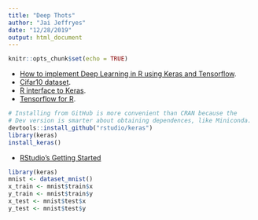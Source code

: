 ```yaml
---
title: "Deep Thots"
author: "Jai Jeffryes"
date: "12/28/2019"
output: html_document
---
```


```r
knitr::opts_chunk$set(echo = TRUE)
```

- [How to implement Deep Learning in R using Keras and Tensorflow](https://towardsdatascience.com/how-to-implement-deep-learning-in-r-using-keras-and-tensorflow-82d135ae4889).
- [Cifar10 dataset](https://www.cs.toronto.edu/~kriz/cifar.html).
- [R interface to Keras](https://keras.rstudio.com).
- [Tensorflow for R](https://tensorflow.rstudio.com).

```r
# Installing from GitHub is more convenient than CRAN because the
# Dev version is smarter about obtaining dependences, like Miniconda.
devtools::install_github("rstudio/keras")
library(keras)
install_keras()
```

- [RStudio's Getting Started](https://keras.rstudio.com)

```r
library(keras)
mnist <- dataset_mnist()
x_train <- mnist$train$x
y_train <- mnist$train$y
x_test <- mnist$test$x
y_test <- mnist$test$y
```


